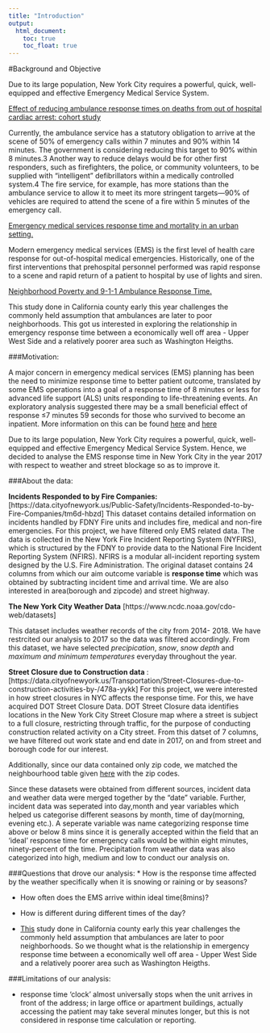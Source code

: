 ```yaml
---
title: "Introduction"
output:
  html_document:
    toc: true
    toc_float: true
---
```

#Background and Objective

Due to its large population, New York City requires a powerful, quick, well-equipped and effective Emergency Medical Service System. 

<a href = "https://europepmc.org/articles/pmc32251">
Effect of reducing ambulance response times on deaths from out of hospital cardiac arrest: cohort study</a>

Currently, the ambulance service has a statutory obligation to arrive at the scene of 50% of emergency calls within 7 minutes and 90% within 14 minutes. The government is considering reducing this target to 90% within 8 minutes.3 Another way to reduce delays would be for other first responders, such as firefighters, the police, or community volunteers, to be supplied with “intelligent” defibrillators within a medically controlled system.4 The fire service, for example, has more stations than the ambulance service to allow it to meet its more stringent targets—90% of vehicles are required to attend the scene of a fire within 5 minutes of the emergency call.

<a href = "https://www.ncbi.nlm.nih.gov/pubmed/22026820">Emergency medical services response time and mortality in an urban setting.</a>

Modern emergency medical services (EMS) is the first level of health care response for out-of-hospital medical emergencies. Historically, one of the first
interventions that prehospital personnel performed was rapid response to a scene and rapid return of a patient to hospital by use of lights and siren.

<a href = "https://www.ncbi.nlm.nih.gov/pubmed/29381111">Neighborhood Poverty and 9-1-1 Ambulance Response Time.</a>

This study done in California county early this year challenges the commonly held assumption that ambulances are later to poor neighborhoods. This got us interested in exploring the relationship in emergency response time between a economically well off area - Upper West Side and a relatively poorer area such as Washington Heigths. 


###Motivation:

A major concern in emergency medical services (EMS) planning has been the need to minimize response time to better patient outcome, translated by some EMS operations into a goal of a response time of 8 minutes or less for advanced life support (ALS) units responding to life-threatening events. An exploratory analysis suggested there may be a small beneficial effect of response ≤7 minutes 59 seconds for those who survived to become an inpatient. More information on this can be found [here](https://www.ncbi.nlm.nih.gov/pubmed/11927452) and [here](https://www.ncbi.nlm.nih.gov/pubmed/22026820)

Due to its large population, New York City requires a powerful, quick, well-equipped and effective Emergency Medical Service System. Hence, we decided to analyse the EMS response time in New York City in the year 2017 with respect to weather and street blockage so as to improve it.




###About the data:

__Incidents Responded to by Fire Companies:__
[https://data.cityofnewyork.us/Public-Safety/Incidents-Responded-to-by-Fire-Companies/tm6d-hbzd] 
This dataset contains detailed information on incidents handled by FDNY Fire units and includes fire, medical and non-fire emergencies. For this project, we have filtered only EMS related data. The data is collected in the New York Fire Incident Reporting System (NYFIRS), which is structured by the FDNY to provide data to the National Fire Incident Reporting System (NFIRS). NFIRS is a modular all-incident reporting system designed by the U.S. Fire Administration. The original dataset contains 24 columns from which our aim outcome variable is __response time__ which was obtained by subtracting incident time and arrival time. We are also interested in area(borough and zipcode) and street highway.


__The New York City Weather Data__ [https://www.ncdc.noaa.gov/cdo-web/datasets] 

This dataset includes weather records of the city from 2014- 2018. We have restrcited our analysis to 2017 so the data was filtered accordingly. From this dataset, we have selected _precipication_, _snow_, _snow depth_ and _maximum and minimum temperatures_ everyday throughout the year.


__Street Closure due to Construction data__ :
[https://data.cityofnewyork.us/Transportation/Street-Closures-due-to-construction-activities-by-/478a-yykk]
For this project, we were interested in how street closures in NYC affects the response time. For this, we have acquired DOT Street Closure Data. DOT Street Closure data identifies locations in the New York City Street Closure map where a street is subject to a full closure, restricting through traffic, for the purpose of conducting construction related activity on a City street. From this datset of 7 columns, we have filtered out work state and end date in 2017, on and from street and borough code for our interest.

Additionally, since our data contained only zip code, we matched the neighbourhood table given [here](https://www.health.ny.gov/statistics/cancer/registry/appendix/neighborhoods.htm?fbclid=IwAR3N4VlKC1OehRZyEuDYPEAE7AFAEXXIRC11seIBKxA-0fd3g4hL0QvnV20) with the zip codes.


Since these datasets were obtained from different sources, incident data and weather data were merged together by the "date" variable. Further, incident data was seperated into day,month and year variables which helped us categorise different seasons by month, time of day(morning, evening etc.). A seperate variable was name categorizing response time above or below 8 mins since it is generally accepted within the field that an 'ideal' response time for emergency calls would be within eight minutes, ninety-percent of the time. Precipitation from weather data was also categorized into high, medium and low to conduct our analysis on.


###Questions that drove our analysis:
* How is the response time affected by the weather specifically when it is snowing or raining or by seasons?

* How often does the EMS arrive within ideal time(8mins)?

* How is different during different times of the day?


*  [This](https://www.ncbi.nlm.nih.gov/pubmed/29381111) study done in California county early this year challenges the commonly held assumption that ambulances are later to poor neighborhoods. So we thought what is the relationship in emergency response time between a economically well off area - Upper West Side and a relatively poorer area such as Washington Heigths. 




###Limitations of our analysis:


* response time 'clock' almost universally stops when the unit arrives in front of the address; in large office or apartment buildings, actually accessing the patient may take several minutes longer, but this is not considered in response time calculation or reporting.
